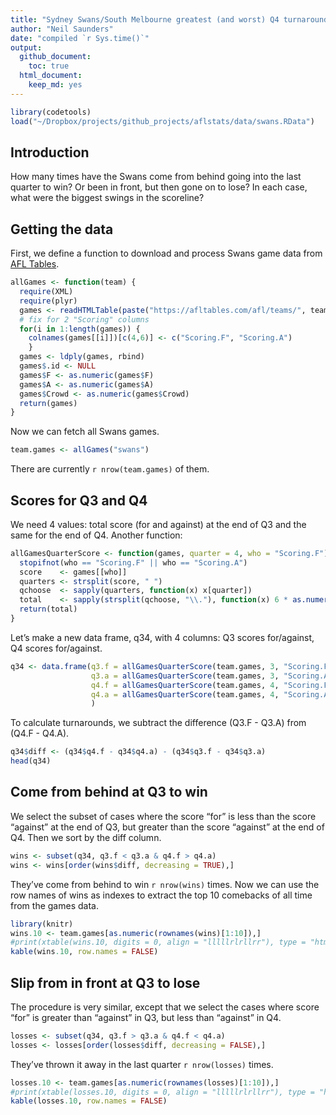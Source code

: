 ```yaml
---
title: "Sydney Swans/South Melbourne greatest (and worst) Q4 turnarounds"
author: "Neil Saunders"
date: "compiled `r Sys.time()`"
output:
  github_document:
    toc: true
  html_document: 
    keep_md: yes
---
```


```r
library(codetools)
load("~/Dropbox/projects/github_projects/aflstats/data/swans.RData")
```

## Introduction

How many times have the Swans come from behind going into the last quarter to win? Or been in front, but then gone on to lose? In each case, what were the biggest swings in the scoreline?

## Getting the data

First, we define a function to download and process Swans game data from [AFL Tables](http://afltables.com).

```r
allGames <- function(team) {
  require(XML)
  require(plyr)
  games <- readHTMLTable(paste("https://afltables.com/afl/teams/", team, "/allgames.html", sep = ""), stringsAsFactors = FALSE)
  # fix for 2 "Scoring" columns
  for(i in 1:length(games)) {
    colnames(games[[i]])[c(4,6)] <- c("Scoring.F", "Scoring.A")
    }
  games <- ldply(games, rbind)
  games$.id <- NULL
  games$F <- as.numeric(games$F)
  games$A <- as.numeric(games$A)
  games$Crowd <- as.numeric(games$Crowd)
  return(games)
}
```

Now we can fetch all Swans games.

```r
team.games <- allGames("swans")
```

There are currently `r nrow(team.games)` of them.

## Scores for Q3 and Q4

We need 4 values: total score (for and against) at the end of Q3 and the same for the end of Q4. Another function:

```r
allGamesQuarterScore <- function(games, quarter = 4, who = "Scoring.F") {
  stopifnot(who == "Scoring.F" || who == "Scoring.A")
  score    <- games[[who]]
  quarters <- strsplit(score, " ")
  qchoose  <- sapply(quarters, function(x) x[quarter])
  total    <- sapply(strsplit(qchoose, "\\."), function(x) 6 * as.numeric(x[1]) + as.numeric(x[2]))
  return(total)
}
```

Let's make a new data frame, q34, with 4 columns: Q3 scores for/against, Q4 scores for/against.

```r
q34 <- data.frame(q3.f = allGamesQuarterScore(team.games, 3, "Scoring.F"),
                  q3.a = allGamesQuarterScore(team.games, 3, "Scoring.A"),
                  q4.f = allGamesQuarterScore(team.games, 4, "Scoring.F"),
                  q4.a = allGamesQuarterScore(team.games, 4, "Scoring.A")
                  )
```

To calculate turnarounds, we subtract the difference (Q3.F - Q3.A) from (Q4.F - Q4.A).

```r
q34$diff <- (q34$q4.f - q34$q4.a) - (q34$q3.f - q34$q3.a)
head(q34)
```

## Come from behind at Q3 to win

We select the subset of cases where the score "for" is less than the score "against" at the end of Q3, but greater than the score "against" at the end of Q4. Then we sort by the diff column.

```r
wins <- subset(q34, q3.f < q3.a & q4.f > q4.a)
wins <- wins[order(wins$diff, decreasing = TRUE),]
```

They've come from behind to win `r nrow(wins)` times. Now we can use the row names of wins as indexes to extract the top 10 comebacks of all time from the games data.

```r
library(knitr)
wins.10 <- team.games[as.numeric(rownames(wins)[1:10]),]
#print(xtable(wins.10, digits = 0, align = "lllllrlrllrr"), type = "html", include.rownames = FALSE)
kable(wins.10, row.names = FALSE)
```

## Slip from in front at Q3 to lose

The procedure is very similar, except that we select the cases where score "for" is greater than "against" in Q3, but less than "against" in Q4.

```r
losses <- subset(q34, q3.f > q3.a & q4.f < q4.a)
losses <- losses[order(losses$diff, decreasing = FALSE),]
```

They've thrown it away in the last quarter `r nrow(losses)` times.

```r
losses.10 <- team.games[as.numeric(rownames(losses)[1:10]),]
#print(xtable(losses.10, digits = 0, align = "lllllrlrllrr"), type = "html", include.rownames = FALSE)
kable(losses.10, row.names = FALSE)
```
